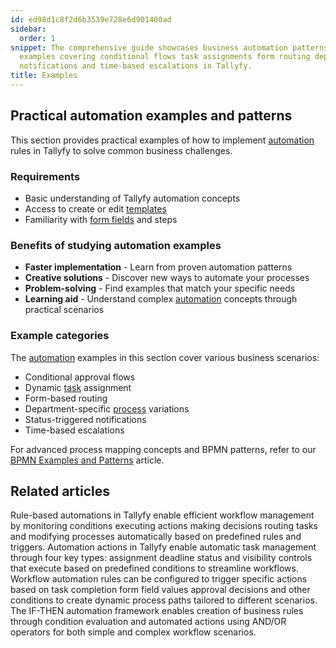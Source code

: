 ```yaml
---
id: ed98d1c8f2d6b3539e728e6d901400ad
sidebar:
  order: 1
snippet: The comprehensive guide showcases business automation patterns through practical
  examples covering conditional flows task assignments form routing department variations
  notifications and time-based escalations in Tallyfy.
title: Examples
---
```


## Practical automation examples and patterns

This section provides practical examples of how to implement [automation](/products/pro/documenting/templates/automations/) rules in Tallyfy to solve common business challenges.

### Requirements
- Basic understanding of Tallyfy automation concepts
- Access to create or edit [templates](/products/pro/documenting/templates/)
- Familiarity with [form fields](/products/pro/tracking-and-tasks/tasks/what-are-form-fields-in-tallyfy/) and steps

### Benefits of studying automation examples
- **Faster implementation** - Learn from proven automation patterns
- **Creative solutions** - Discover new ways to automate your processes
- **Problem-solving** - Find examples that match your specific needs
- **Learning aid** - Understand complex [automation](/products/pro/documenting/templates/automations/) concepts through practical scenarios

### Example categories
The [automation](/products/pro/documenting/templates/automations/) examples in this section cover various business scenarios:
- Conditional approval flows
- Dynamic [task](/products/pro/tracking-and-tasks/tasks/) assignment
- Form-based routing
- Department-specific [process](/products/pro/tracking-and-tasks/processes/) variations
- Status-triggered notifications
- Time-based escalations

For advanced process mapping concepts and BPMN patterns, refer to our [BPMN Examples and Patterns](https://tallyfy.com/bpmn-examples-and-patterns) article.


<PageTree />


## Related articles
<CardGrid>
<LinkTitleCard header="<b>Templates > Automations</b>" href="/products/pro/documenting/templates/automations/" > Rule-based automations in Tallyfy enable efficient workflow management by monitoring conditions executing actions making decisions routing tasks and modifying processes automatically based on predefined rules and triggers. </LinkTitleCard>
<LinkTitleCard header="<b>Automations > Actions</b>" href="/products/pro/documenting/templates/automations/actions/" > Automation actions in Tallyfy enable automatic task management through four key types: assignment deadline status and visibility controls that execute based on predefined conditions to streamline workflows. </LinkTitleCard>
<LinkTitleCard header="<b>Tutorials > Create an automation</b>" href="/products/pro/tutorials/how-can-tallyfy-automate-and-streamline-my-processes/" > Workflow automation rules can be configured to trigger specific actions based on task completion form field values approval decisions and other conditions to create dynamic process paths tailored to different scenarios. </LinkTitleCard>
<LinkTitleCard header="<b>Automations > Logic operations Explained</b>" href="/products/pro/documenting/templates/automations/logic-explained/" > The IF-THEN automation framework enables creation of business rules through condition evaluation and automated actions using AND/OR operators for both simple and complex workflow scenarios. </LinkTitleCard>
</CardGrid>